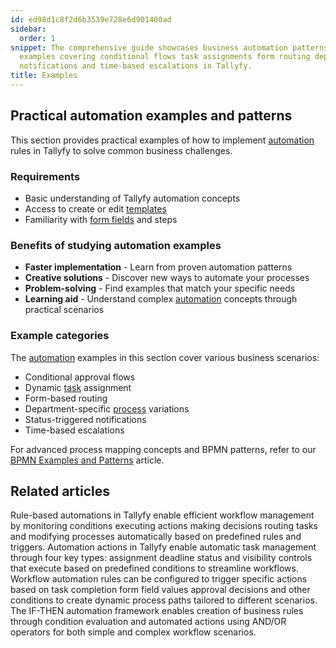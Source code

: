 ```yaml
---
id: ed98d1c8f2d6b3539e728e6d901400ad
sidebar:
  order: 1
snippet: The comprehensive guide showcases business automation patterns through practical
  examples covering conditional flows task assignments form routing department variations
  notifications and time-based escalations in Tallyfy.
title: Examples
---
```


## Practical automation examples and patterns

This section provides practical examples of how to implement [automation](/products/pro/documenting/templates/automations/) rules in Tallyfy to solve common business challenges.

### Requirements
- Basic understanding of Tallyfy automation concepts
- Access to create or edit [templates](/products/pro/documenting/templates/)
- Familiarity with [form fields](/products/pro/tracking-and-tasks/tasks/what-are-form-fields-in-tallyfy/) and steps

### Benefits of studying automation examples
- **Faster implementation** - Learn from proven automation patterns
- **Creative solutions** - Discover new ways to automate your processes
- **Problem-solving** - Find examples that match your specific needs
- **Learning aid** - Understand complex [automation](/products/pro/documenting/templates/automations/) concepts through practical scenarios

### Example categories
The [automation](/products/pro/documenting/templates/automations/) examples in this section cover various business scenarios:
- Conditional approval flows
- Dynamic [task](/products/pro/tracking-and-tasks/tasks/) assignment
- Form-based routing
- Department-specific [process](/products/pro/tracking-and-tasks/processes/) variations
- Status-triggered notifications
- Time-based escalations

For advanced process mapping concepts and BPMN patterns, refer to our [BPMN Examples and Patterns](https://tallyfy.com/bpmn-examples-and-patterns) article.


<PageTree />


## Related articles
<CardGrid>
<LinkTitleCard header="<b>Templates > Automations</b>" href="/products/pro/documenting/templates/automations/" > Rule-based automations in Tallyfy enable efficient workflow management by monitoring conditions executing actions making decisions routing tasks and modifying processes automatically based on predefined rules and triggers. </LinkTitleCard>
<LinkTitleCard header="<b>Automations > Actions</b>" href="/products/pro/documenting/templates/automations/actions/" > Automation actions in Tallyfy enable automatic task management through four key types: assignment deadline status and visibility controls that execute based on predefined conditions to streamline workflows. </LinkTitleCard>
<LinkTitleCard header="<b>Tutorials > Create an automation</b>" href="/products/pro/tutorials/how-can-tallyfy-automate-and-streamline-my-processes/" > Workflow automation rules can be configured to trigger specific actions based on task completion form field values approval decisions and other conditions to create dynamic process paths tailored to different scenarios. </LinkTitleCard>
<LinkTitleCard header="<b>Automations > Logic operations Explained</b>" href="/products/pro/documenting/templates/automations/logic-explained/" > The IF-THEN automation framework enables creation of business rules through condition evaluation and automated actions using AND/OR operators for both simple and complex workflow scenarios. </LinkTitleCard>
</CardGrid>